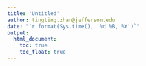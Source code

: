 ```yaml
---
title: 'Untitled'
author: tingting.zhan@jefferson.edu
date: "`r format(Sys.time(), '%d %B, %Y')`"
output:
  html_document:
    toc: true
    toc_float: true
---
```

